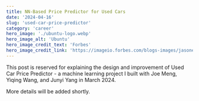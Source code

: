 ```yaml
---
title: NN-Based Price Predictor for Used Cars
date: '2024-04-16'
slug: 'used-car-price-predictor'
category: 'career'
hero_image: './ubuntu-logo.webp'
hero_image_alt: 'Ubuntu'
hero_image_credit_text: 'Forbes'
hero_image_credit_link: 'https://imageio.forbes.com/blogs-images/jasonevangelho/files/2018/07/ubuntu-logo.jpg?format=jpg&width=1440'
---
```


This post is reserved for explaining the design and improvement of Used Car Price Predictor - a machine learning project I built with Joe Meng, Yiqing Wang, and Junyi Yang in March 2024.

More details will be added shortly.